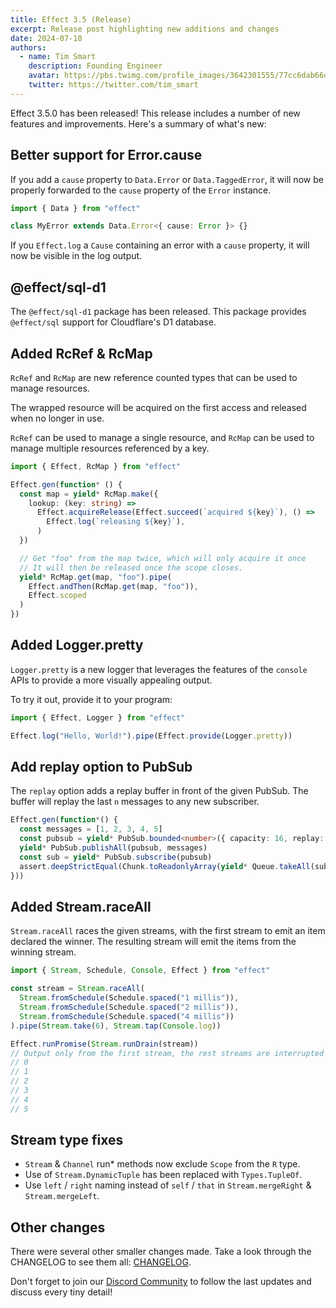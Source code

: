 ```yaml
---
title: Effect 3.5 (Release)
excerpt: Release post highlighting new additions and changes
date: 2024-07-10
authors:
  - name: Tim Smart
    description: Founding Engineer
    avatar: https://pbs.twimg.com/profile_images/3642301555/77cc6dab66dc94fdd77e503fd6d1c1cf_400x400.jpeg
    twitter: https://twitter.com/tim_smart
---
```


Effect 3.5.0 has been released! This release includes a number of new features
and improvements. Here's a summary of what's new:

## Better support for Error.cause

If you add a `cause` property to `Data.Error` or `Data.TaggedError`, it will now be properly
forwarded to the `cause` property of the `Error` instance.

```typescript
import { Data } from "effect"

class MyError extends Data.Error<{ cause: Error }> {}
```

If you `Effect.log` a `Cause` containing an error with a `cause` property, it will now be
visible in the log output.

## @effect/sql-d1

The `@effect/sql-d1` package has been released. This package provides `@effect/sql` support
for Cloudflare's D1 database.

## Added RcRef & RcMap

`RcRef` and `RcMap` are new reference counted types that can be used to manage resources.

The wrapped resource will be acquired on the first access and released when no longer in use.

`RcRef` can be used to manage a single resource, and `RcMap` can be used to manage
multiple resources referenced by a key.

```typescript
import { Effect, RcMap } from "effect"

Effect.gen(function* () {
  const map = yield* RcMap.make({
    lookup: (key: string) =>
      Effect.acquireRelease(Effect.succeed(`acquired ${key}`), () =>
        Effect.log(`releasing ${key}`),
      )
  })

  // Get "foo" from the map twice, which will only acquire it once
  // It will then be released once the scope closes.
  yield* RcMap.get(map, "foo").pipe(
    Effect.andThen(RcMap.get(map, "foo")),
    Effect.scoped
  )
})
```

## Added Logger.pretty

`Logger.pretty` is a new logger that leverages the features of the `console` APIs to provide a more visually appealing output.

To try it out, provide it to your program:

```typescript
import { Effect, Logger } from "effect"

Effect.log("Hello, World!").pipe(Effect.provide(Logger.pretty))
```

## Add replay option to PubSub

The `replay` option adds a replay buffer in front of the given PubSub. The buffer will
replay the last `n` messages to any new subscriber.

```typescript
Effect.gen(function*() {
  const messages = [1, 2, 3, 4, 5]
  const pubsub = yield* PubSub.bounded<number>({ capacity: 16, replay: 3 })
  yield* PubSub.publishAll(pubsub, messages)
  const sub = yield* PubSub.subscribe(pubsub)
  assert.deepStrictEqual(Chunk.toReadonlyArray(yield* Queue.takeAll(sub)), [3, 4, 5])
}))
```

## Added Stream.raceAll

`Stream.raceAll` races the given streams, with the first stream to emit an item declared the
winner. The resulting stream will emit the items from the winning stream.

```typescript
import { Stream, Schedule, Console, Effect } from "effect"

const stream = Stream.raceAll(
  Stream.fromSchedule(Schedule.spaced("1 millis")),
  Stream.fromSchedule(Schedule.spaced("2 millis")),
  Stream.fromSchedule(Schedule.spaced("4 millis"))
).pipe(Stream.take(6), Stream.tap(Console.log))

Effect.runPromise(Stream.runDrain(stream))
// Output only from the first stream, the rest streams are interrupted
// 0
// 1
// 2
// 3
// 4
// 5
```

## Stream type fixes

- `Stream` & `Channel` run* methods now exclude `Scope` from the `R` type.
- Use of `Stream.DynamicTuple` has been replaced with `Types.TupleOf`.
- Use `left` / `right` naming instead of `self` / `that` in `Stream.mergeRight` & `Stream.mergeLeft`.

## Other changes

There were several other smaller changes made. Take a look through the CHANGELOG to see them all: [CHANGELOG](https://github.com/Effect-TS/effect/blob/main/packages/effect/CHANGELOG.md).

Don't forget to join our [Discord Community](https://discord.gg/effect-ts) to follow the last updates and discuss every tiny detail!
